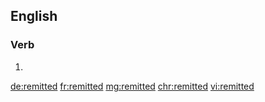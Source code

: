 ==English==

===Verb===
{{head|en|verb form}}

# {{en-past of|remit}}

[[de:remitted]]
[[fr:remitted]]
[[mg:remitted]]
[[chr:remitted]]
[[vi:remitted]]